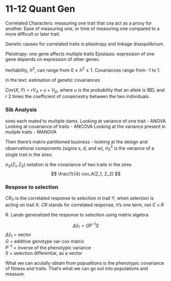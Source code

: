 11-12 Quant Gen
========================================================

Correlated Characters: measuring one trait that cna act as a proxy for another. Ease of measuring one, or time of measuring one compared to a more difficult or later trait.


Genetic causes for correlated traits is pleiotropy and linkage disequilibrium. 

Pleiotropy: one gene affects mutliple traits
Epistasis: expression of one gene depends on expression of other genes. 



heritability, $h^2$, can range from $0 \le h^2 \le 1$. Covariances range from -1 to 1. 

in the text: estimation of genetic covariances

$Cov(X,Y) = rV_A + u+V_D$, where $u$ is the probability that an allele is IBD, and $r$ 2 times the coefficient of conancestry between the two individuals.


### Sib Analysis

sires each mated to multiple dams.
Looking at variance of one trait - ANOVA
Looking at covariance of traits - ANCOVA
Looking at the variance present in muliple traits - MANOVA

Then there's matrix partitioned business - looking at the design and observational components (sigma s, d, and w), $\sigma^2_S$ is the variance of a single trait in the sires. 

$\sigma_S(Z_1,Z_2)$ notation is the covariance of two traits in the sires 
$$
\frac{1}{4} cov_A(Z_1, Z_2)
$$

### Respose to selection

$CR_Y$ is the correlated response to selection in trait Y, when selection is acting on trait X. $CR$ stands for correlated response, it's one term, not $C \times R$




R. Lande generalized the response to selection using matrix algebra

$$
\Delta \bar{z}_1 = GP^{-1}S
$$
$\Delta \bar{z}_1$ = vector  
$G$ = additive genotype var-cov matrix  
$P^{-1}$ = inverse of the phenotypic variance  
$S$ = selection differential, as a vector


What we can acutally obtain from popualtions is the phenotypic covariance of fitness and traits. That's what we can go out into populations and measure. 




